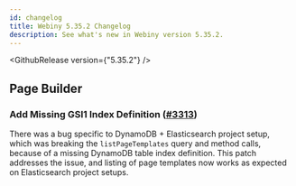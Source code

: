 ```yaml
---
id: changelog
title: Webiny 5.35.2 Changelog
description: See what's new in Webiny version 5.35.2.
---
```


<GithubRelease version={"5.35.2"} />

## Page Builder

### Add Missing GSI1 Index Definition ([#3313](https://github.com/webiny/webiny-js/pull/3313))

There was a bug specific to DynamoDB + Elasticsearch project setup, which was breaking the `listPageTemplates` query and method calls, because of a missing DynamoDB table index definition. This patch addresses the issue, and listing of page templates now works as expected on Elasticsearch project setups.
